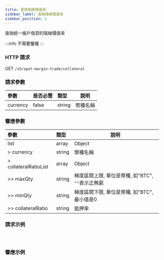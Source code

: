 ```yaml
---
title: 查詢階梯價值率
sidebar_label: 查詢階梯價值率
sidebar_position: 2
---
```

查詢統一帳戶借貸的階梯價值率

:::info
不需要鑒權
:::

### HTTP 請求
GET `/v5/spot-margin-trade/collateral`

### 請求參數
| 參數 |是否必需| 類型 | 說明|
|:----- |:-------|:-----|------ |
|currency|false|string|幣種名稱 |

### 響應參數
| 參數 | 類型 | 說明|
|:----- |:-----|----- |
|list|array|Object|
|> currency|string |幣種名稱 |
|> collateralRatioList|array |Object |
|>> maxQty|string |梯度區間上限, 單位是幣種, 如"BTC", `""`表示正無窮|
|>> minQty|string |梯度區間下限, 單位是幣種, 如"BTC", 最小值是0|
|>> collateralRatio|string |抵押率|

### 請求示例

<Tabs groupId="programming-languages">
<TabItem value="http" label="HTTP">

```http

```

</TabItem>
<TabItem value="python" label="Python">

```python

```

</TabItem>

<TabItem value="Node" label="Node.js">

```n4js

```

</TabItem>
</Tabs>

### 響應示例

```json

```
